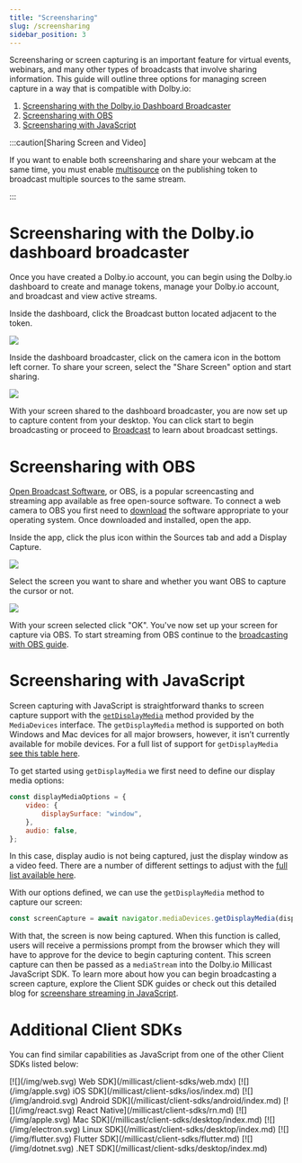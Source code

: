 ```yaml
---
title: "Screensharing"
slug: /screensharing
sidebar_position: 3
---
```

Screensharing or screen capturing is an important feature for virtual events, webinars, and many other types of broadcasts that involve sharing information. This guide will outline three options for managing screen capture in a way that is compatible with Dolby.io:

1. [Screensharing with the Dolby.io Dashboard Broadcaster](/millicast/capture/screensharing.mdx#screensharing-with-the-dolbyio-dashboard-broadcaster)
2. [Screensharing with OBS](/millicast/capture/screensharing.mdx#screensharing-with-obs)
3. [Screensharing with JavaScript](/millicast/capture/screensharing.mdx#screensharing-with-javascript)

:::caution[Sharing Screen and Video]

If you want to enable both screensharing and share your webcam at the same time, you must enable [multisource](/millicast/broadcast/multi-source-broadcasting.md) on the publishing token to broadcast multiple sources to the same stream.

:::

# Screensharing with the Dolby.io dashboard broadcaster

Once you have created a Dolby.io account, you can begin using the Dolby.io dashboard to create and manage tokens, manage your Dolby.io account, and broadcast and view active streams.

Inside the dashboard, click the Broadcast button located adjacent to the token.

![](../assets/img/broadcast_dash_button.png)

Inside the dashboard broadcaster, click on the camera icon in the bottom left corner. To share your screen, select the "Share Screen" option and start sharing.

![](../assets/img/7030fd4-image.png)

With your screen shared to the dashboard broadcaster, you are now set up to capture content from your desktop. You can click start to begin broadcasting or proceed to [Broadcast](/millicast/broadcast/index.mdx) to learn about broadcast settings.

# Screensharing with OBS

[Open Broadcast Software](https://obsproject.com/), or OBS, is a popular screencasting and streaming app available as free open-source software. To connect a web camera to OBS you first need to [download](https://obsproject.com/) the software appropriate to your operating system. Once downloaded and installed, open the app.

Inside the app, click the plus icon within the Sources tab and add a Display Capture.

![](../assets/img/dispalycaptureobs.png)

Select the screen you want to share and whether you want OBS to capture the cursor or not.

![](../assets/img/image.png)

With your screen selected click "OK". You've now set up your screen for capture via OBS. To start streaming from OBS continue to the [broadcasting with OBS guide](/millicast/software-encoders/using-obs.md).

# Screensharing with JavaScript

Screen capturing with JavaScript is straightforward thanks to screen capture support with the [`getDisplayMedia`](https://developer.mozilla.org/en-US/docs/Web/API/MediaDevices/getDisplayMedia) method provided by the `MediaDevices` interface. The `getDisplayMedia` method is supported on both Windows and Mac devices for all major browsers, however, it isn’t currently available for mobile devices. For a full list of support for `getDisplayMedia` [see this table here](https://developer.mozilla.org/en-US/docs/Web/API/MediaDevices#browser_compatibility). 

To get started using `getDisplayMedia` we first need to define our display media options:

```javascript
const displayMediaOptions = {
    video: {
        displaySurface: "window",
    },
    audio: false,
};
```

In this case, display audio is not being captured, just the display window as a video feed. There are a number of different settings to adjust with the [full list available here](https://developer.mozilla.org/en-US/docs/Web/API/MediaDevices/getDisplayMedia). 

With our options defined, we can use the `getDisplayMedia` method to capture our screen:

```javascript
const screenCapture = await navigator.mediaDevices.getDisplayMedia(displayMediaOptions);
```

With that, the screen is now being captured. When this function is called, users will receive a permissions prompt from the browser which they will have to approve for the device to begin capturing content. This screen capture can then be passed as a `mediaStream` into the Dolby.io Millicast JavaScript SDK. To learn more about how you can begin broadcasting a screen capture, explore the Client SDK guides or check out this detailed blog for [screenshare streaming in JavaScript](https://dolby.io/blog/how-to-screen-capture-for-streaming-in-javascript/).

# Additional Client SDKs

You can find similar capabilities as JavaScript from one of the other Client SDKs listed below:


<IconGrid>
  <IconGridButton>[![](/img/web.svg) Web SDK](/millicast/client-sdks/web.mdx)</IconGridButton>
  <IconGridButton>[![](/img/apple.svg) iOS SDK](/millicast/client-sdks/ios/index.md)</IconGridButton>
  <IconGridButton>[![](/img/android.svg) Android SDK](/millicast/client-sdks/android/index.md)</IconGridButton>
  <IconGridButton>[![](/img/react.svg) React Native](/millicast/client-sdks/rn.md)</IconGridButton>
  <IconGridButton>[![](/img/apple.svg) Mac SDK](/millicast/client-sdks/desktop/index.md)</IconGridButton>
  <IconGridButton>[![](/img/electron.svg) Linux SDK](/millicast/client-sdks/desktop/index.md)</IconGridButton>
  <IconGridButton>[![](/img/flutter.svg) Flutter SDK](/millicast/client-sdks/flutter.md)</IconGridButton>
  <IconGridButton>[![](/img/dotnet.svg) .NET SDK](/millicast/client-sdks/desktop/index.md)</IconGridButton>
</IconGrid>
